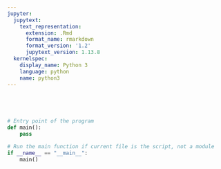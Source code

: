 ```yaml
---
jupyter:
  jupytext:
    text_representation:
      extension: .Rmd
      format_name: rmarkdown
      format_version: '1.2'
      jupytext_version: 1.13.8
  kernelspec:
    display_name: Python 3
    language: python
    name: python3
---
```


```python

```

```python

```

```python

```

```python

```

```python
# Entry point of the program
def main():
    pass
```

```python
# Run the main function if current file is the script, not a module
if __name__ == "__main__":
    main()
```
